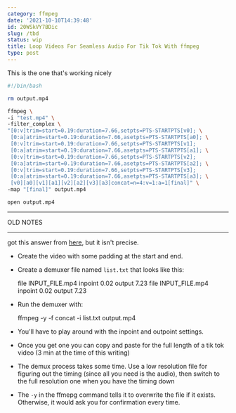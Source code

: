 ```yaml
---
category: ffmpeg
date: '2021-10-10T14:39:48'
id: 20WSkVY7BDic
slug: /tbd
status: wip
title: Loop Videos For Seamless Audio For Tik Tok With ffmpeg
type: post
---
```


This is the one that's working nicely

```bash
#!/bin/bash

rm output.mp4

ffmpeg \
-i "test.mp4" \
-filter_complex \
"[0:v]trim=start=0.19:duration=7.66,setpts=PTS-STARTPTS[v0]; \
 [0:a]atrim=start=0.19:duration=7.66,asetpts=PTS-STARTPTS[a0]; \
 [0:v]trim=start=0.19:duration=7.66,setpts=PTS-STARTPTS[v1];
 [0:a]atrim=start=0.19:duration=7.66,asetpts=PTS-STARTPTS[a1]; \
 [0:v]trim=start=0.19:duration=7.66,setpts=PTS-STARTPTS[v2];
 [0:a]atrim=start=0.19:duration=7.66,asetpts=PTS-STARTPTS[a2]; \
 [0:v]trim=start=0.19:duration=7.66,setpts=PTS-STARTPTS[v3];
 [0:a]atrim=start=0.19:duration=7.66,asetpts=PTS-STARTPTS[a3]; \
 [v0][a0][v1][a1][v2][a2][v3][a3]concat=n=4:v=1:a=1[final]" \
-map "[final]" output.mp4

open output.mp4
```







---

OLD NOTES

---

got this answer from [here](https://stackoverflow.com/a/42750147/102401), but it isn't precise.




- Create the video with some padding at the start and end. 

- Create a demuxer file named `list.txt` that looks like this:

    file INPUT_FILE.mp4
    inpoint 0.02
    output 7.23
    file INPUT_FILE.mp4
    inpoint 0.02
    output 7.23
    
- Run the demuxer with:

    ffmpeg -y -f concat -i list.txt output.mp4
    
    
- You'll have to play around with the inpoint and outpoint settings. 

- Once you get one you can copy and paste for the full length of a tik tok video (3 min at the time of this writing)

- The demux process takes some time. Use a low resolution file for figuring out the timing (since all you need is the audio), then switch to the full resolution one when you have the timing down

- The `-y` in the ffmepg command tells it to overwrite the file if it exists. Otherwise, it would ask you for confirmation every time.